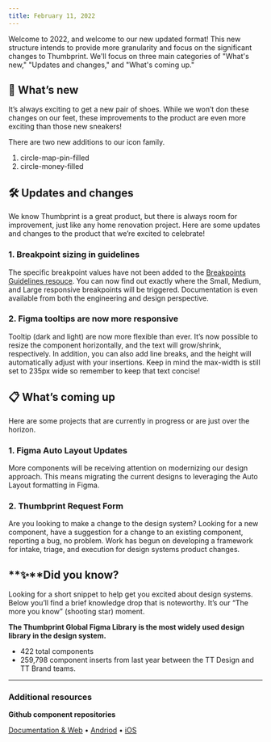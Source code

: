 ```yaml
---
title: February 11, 2022
---
```


Welcome to 2022, and welcome to our new updated format! This new structure intends to provide more granularity and focus on the significant changes to Thumbprint. We'll focus on three main categories of "What's new," "Updates and changes," and "What's coming up."

## 🎉 What’s new

It’s always exciting to get a new pair of shoes. While we won’t don these changes on our feet, these improvements to the product are even more exciting than those new sneakers!

There are two new additions to our icon family.

1. circle-map-pin-filled
1. circle-money-filled

## 🛠 Updates and changes

We know Thumbprint is a great product, but there is always room for improvement, just like any home renovation project. Here are some updates and changes to the product that we’re excited to celebrate!

### 1. Breakpoint sizing in guidelines

The specific breakpoint values have not been added to the [Breakpoints Guidelines resouce](https://thumbprint.design/guide/product/breakpoints/). You can now find out exactly where the Small, Medium, and Large responsive breakpoints will be triggered. Documentation is even available from both the engineering and design perspective.

### 2. Figma tooltips are now more responsive

Tooltip (dark and light) are now more flexible than ever. It’s now possible to resize the component horizontally, and the text will grow/shrink, respectively. In addition, you can also add line breaks, and the height will automatically adjust with your insertions. Keep in mind the max-width is still set to 235px wide so remember to keep that text concise!

## 📋 What’s coming up

Here are some projects that are currently in progress or are just over the horizon.

### 1. Figma Auto Layout Updates

More components will be receiving attention on modernizing our design approach. This means migrating the current designs to leveraging the Auto Layout formatting in Figma.

### 2. Thumbprint Request Form

Are you looking to make a change to the design system? Looking for a new component, have a suggestion for a change to an existing component, reporting a bug, no problem. Work has begun on developing a framework for intake, triage, and execution for design systems product changes.

## **✨**Did you know?

Looking for a short snippet to help get you excited about design systems. Below you’ll find a brief knowledge drop that is noteworthy. It’s our “The more you know” (shooting star) moment.

**The Thumbprint Global Figma Library is the most widely used design library in the design system.**

-   422 total components
-   259,798 component inserts from last year between the TT Design and TT Brand teams.

---

### Additional resources

**Github component repositories**

[Documentation & Web](https://github.com/thumbtack/thumbprint) • [Andriod](https://github.com/thumbtack/thumbprint-android) • [iOS](https://github.com/thumbtack/thumbprint-ios)
